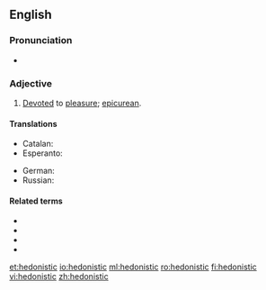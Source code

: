 ==English==

===Pronunciation===
* {{IPA|/hidəˈnɪstɪk/|lang=en}}

===Adjective===
{{en-adj}}

# [[devote|Devoted]] to [[pleasure]]; [[epicurean]].

====Translations====
{{trans-top|devoted to pleasure}}
* Catalan: {{t|ca|hedonista}}
* Esperanto: {{t|eo|hedonisma}}
{{trans-mid}}
* German: {{t+|de|hedonistisch}}
* Russian: {{t+|ru|гедонисти́ческий|m}}
{{trans-bottom}}

====Related terms====
* {{l|en|hedonic}}
* {{l|en|hedonism}}
* {{l|en|hedonist}}
* {{l|en|hedonistically}}

[[et:hedonistic]]
[[io:hedonistic]]
[[ml:hedonistic]]
[[ro:hedonistic]]
[[fi:hedonistic]]
[[vi:hedonistic]]
[[zh:hedonistic]]